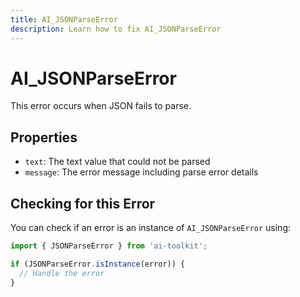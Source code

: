 ```yaml
---
title: AI_JSONParseError
description: Learn how to fix AI_JSONParseError
---
```


# AI_JSONParseError

This error occurs when JSON fails to parse.

## Properties

- `text`: The text value that could not be parsed
- `message`: The error message including parse error details

## Checking for this Error

You can check if an error is an instance of `AI_JSONParseError` using:

```typescript
import { JSONParseError } from 'ai-toolkit';

if (JSONParseError.isInstance(error)) {
  // Handle the error
}
```
